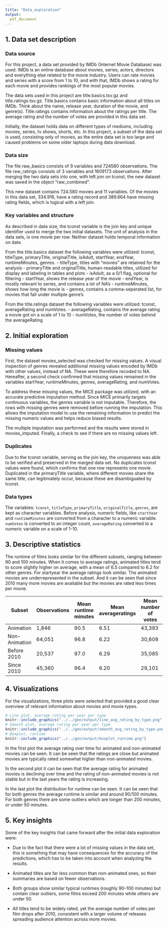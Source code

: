 ```yaml
---
title: "Data_exploration"
output:
  pdf_document
---
```


## 1. Data set description

### **Data source**

For this project, a data set provided by IMDb (Internet Movie Database) was used. IMDb is an online database about movies, series, actors, directors and everything else related to the movie industry. Users can rate movies and series with a score from 1 to 10, and with that, IMDb shows a rating for each movie and provides rankings of the most popular movies.

The data sets used in this project are title.basics.tsv.gz and title.ratings.tsv.gz. Title.basics contains basic information about all titles on IMDb. Think about the name, release year, duration of the movie, and genre(s). Title.ratings contains information about the ratings per title. The average rating and the number of votes are provided in this data set.

Initially, the dataset holds data on different types of mediums, including movies, series, tv shows, shorts, etc. In this project, a subset of the data set is used, consisting only of movies, as the entire data set is too large and caused problems on some older laptops during data download.


### **Data size**

The file raw_basics consists of 9 variables and 724580 observations. The file raw_ratings consists of 3 variables and 1609173 observations. After merging the two data sets into one, with left join on tconst, the new dataset was saved in the object "raw_combined".

This new dataset contains 724.580 movies and 11 variables. Of the movies in this data set, 334.916, have a rating record and 389.664 have missing rating fields, which is logical with a left join.


### **Key variables and structure**

As described in data size, the tconst variable is the join key and unique identifier used to merge the two initial datasets. The unit of analysis in the data sets, is one movie per row. Neither dataset holds temporal information on date.

From the title.basics dataset the following variables were utilized: tconst, titleType, primaryTitle, originalTitle, isAdult, startYear, endYear, runtimeMinutes, genres. 
- titleType, titles with "movies" are retained for the analysis 
- primaryTitle and originalTitle, human-readable titles, utilized for display and labeling in tables and plots 
- isAdult, as a 0/1 flag, optional for filtering 
- startYear, shows the release year of the movie 
- endYear, is mostly relevant to series, and contains a lot of NA's 
- runtimeMinutes, shows how long the movie is 
- genres, contains a comma-seperated list, for movies that fall under multiple genre's

From the title.ratings dataset the following variables were utilized: tconst, averageRating and numVotes. 
- averageRating, contains the average rating a movie got on a scale of 1 to 10 
- numVotes, the number of votes behind the averageRating

## 2. Initial exploration

### **Missing values**

First, the dataset movies_selected was checked for missing values. A visual inspection of genres revealed additional missing values encoded by IMDb with other values, instead of NA.  These were therefore recoded to NA. Hereafter, a second check confirmed that missing values remained in the variables startYear, runtimeMinutes, genres, averageRating, and numVotes.

To address these missing values, the MICE package was utilized, with an accurate predictive imputation method. Since MICE primarily targets continuous variables, the genres variable is not imputable. Therefore, the rows with missing genres were removed before running the imputation. This allows the imputation model to use the remaining information to predict the missing numeric values and helps reduce biased results.

The multiple imputation was performed and the results were stored in movies_imputed. Finally, a check to see if there are no missing values left.

### **Duplicates**

Due to the tconst variable, serving as the join key, the uniqueness was able to be verified and preserved in the marged data set. No duplicates tconst values were found, which confirms that one row represents one movie. Duplicated in the primaryTitle variable, where different movies share the same title, can legitimately occur, because these are disambiguated by tconst.

### **Data types**

The variables: `tconst`, `titleType`, `primaryTitle`, `originalTitle`, `genres`, are kept as character variables. Before analysis, numeric fields, like `startYear` and `runtimeMinutes` are converted from a character to a numeric variable. `numVotes` is converted to an integer count, `averageRating` converted to a numeric variable on a scale of 1-10.

## 3. Descriptive statistics

The runtime of films looks similar for the different subsets, ranging between 90 and 100 minutes. When it comes to average ratings, animated titles tend to score slightly higher on average, with a mean of 6.5 compared to 6.2 for other genres. For startyear the average ratings look similar. The animated movies are underrepresented in the subset. And it can be seen that since 2010 many more movies are available but the movies are rated less times per movie.

| Subset | Observations | Mean runtime minutes | Mean averageratings | Mean number of votes | SD averageratings |
|------------|------------|------------|------------|------------|------------|
| Animation | 1,846 | 90.5 | 6.51 | 43,393 | 1.08 |
| Non-Animation | 64,051 | 96.8 | 6.22 | 30,608 | 1.17 |
| Before 2010 | 20,537 | 97.0 | 6.29 | 35,085 | 1.14 |
| Since 2010 | 45,360 | 96.4 | 6.20 | 29,101 | 1.18 |

## 4. Visualizations

For the visualizations, three plots were selected that provided a good clear overview of relevant information about movies and movie types.

```r
# Line plot, average rating per year per type
knitr::include_graphics("../../gen/output/line_avg_rating_by_type.png")
# Smooth plot, average rating per year per type
knitr::include_graphics("../../gen/output/smooth_avg_rating_by_type.png")
# Boxplot, runtime
knitr::include_graphics("../../gen/output/boxplot_runtime.png")
```

In the first plot the average rating over time for animated and non-animated movies can be seen. It can be seen that the ratings are close but animated movies are typically rated somewhat higher than non-animated movies.

In the second plot it can be seen that the average rating for animated movies is declining over time and the rating of non-animated movies is not stable but in the last years the rating is increasing. 

In the last plot the distribution for runtime can be seen. It can be seen that for both genres the average runtime is similar and around 90/100 minutes. For both genres there are some outliers which are longer than 200 minutes, or under 50 minutes.

## 5. Key insights

Some of the key insights that came forward after the initial data exploration were:

-	Due to the fact that there were a lot of missing values in the data set, this is something that may have consequences for the accuracy of the predictions, which has to be taken into account when analyzing the results. 

-	Animated titles are far less common than non-animated ones, so their summaries are based on fewer observations. 

-	Both groups show similar typical runtimes (roughly 90–100 minutes) but contain clear outliers, some films exceed 200 minutes while others are under 50. 

-	All titles tend to be widely rated, yet the average number of votes per film drops after 2010, consistent with a larger volume of releases spreading audience attention across more movies.

